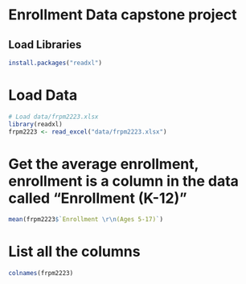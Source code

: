 # Enrollment Data capstone project

## Load Libraries
```{r}
install.packages("readxl")
```


# Load Data
```{r}
# Load data/frpm2223.xlsx
library(readxl)
frpm2223 <- read_excel("data/frpm2223.xlsx")
```


# Get the average enrollment, enrollment is a column in the data called "Enrollment \n (K-12)"
```{r}
mean(frpm2223$`Enrollment \r\n(Ages 5-17)`)
```


# List all the columns
```{r}
colnames(frpm2223)
```